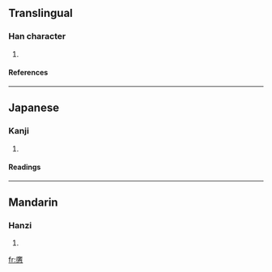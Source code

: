 ==Translingual==
===Han character===
{{Han char|rn=61|rad=心|as=15|sn=19|four=|canj=戈廿中心 (ITLP), 戈廿一心 (ITMP)}}
# {{defn|Han|sort=心15}}
====References====
{{Han ref|kx=0407.270|dkj=11408|dj=0748.160|hdz=42366.090|uh=61EC|ud=25068}}
----
==Japanese==
===Kanji===
{{ja-kanji|grade=|rs=心15}}
# {{defn|Japanese}} 
====Readings====
{{ja-readings|on=[[こう]] (kō), [[かう]] (kau)|kun=[[ひろい]] (hiroi), [[おおきい]] (ookii), [[むなし]] (munashi), [[つよい]] (tsuyoi)}}
----
==Mandarin==
===Hanzi===
{{cmn-hanzi|pin=[[kuàng]] ([[kuang4]]), [[yōu]] ([[you1]])|wg=k'uang<sup>4</sup>, yu<sup>1</sup>}}
# {{defn|Mandarin}}

[[fr:懬]]